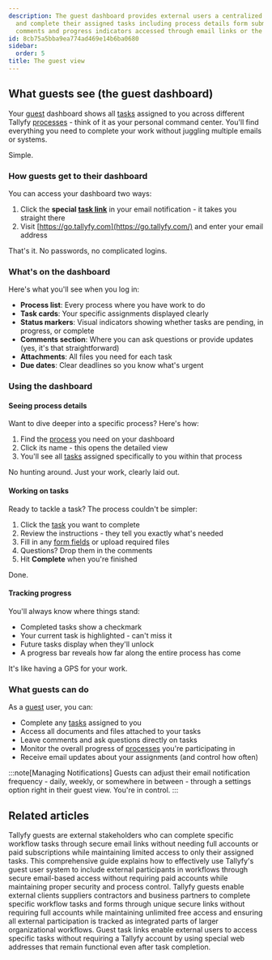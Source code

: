 ```yaml
---
description: The guest dashboard provides external users a centralized view to track
  and complete their assigned tasks including process details form submissions attachments
  comments and progress indicators accessed through email links or the Tallyfy website.
id: 8cb75a5bba9ea774ad469e14b6ba0680
sidebar:
  order: 5
title: The guest view
---
```


## What guests see (the guest dashboard)

Your [guest](/products/pro/documenting/guests/) dashboard shows all [tasks](/products/pro/tracking-and-tasks/tasks/) assigned to you across different Tallyfy [processes](/products/pro/tracking-and-tasks/processes/) - think of it as your personal command center. You'll find everything you need to complete your work without juggling multiple emails or systems.

Simple.

### How guests get to their dashboard

You can access your dashboard two ways:
1. Click the **special [task link](/products/pro/documenting/guests/how-to-find-a-guest-task-link-in-tallyfy/)** in your email notification - it takes you straight there
2. Visit [https://go.tallyfy.com](https://go.tallyfy.com/) and enter your email address

That's it. No passwords, no complicated logins.

### What's on the dashboard

Here's what you'll see when you log in:

- **Process list**: Every process where you have work to do
- **Task cards**: Your specific assignments displayed clearly
- **Status markers**: Visual indicators showing whether tasks are pending, in progress, or complete
- **Comments section**: Where you can ask questions or provide updates (yes, it's that straightforward)
- **Attachments**: All files you need for each task
- **Due dates**: Clear deadlines so you know what's urgent

### Using the dashboard

#### Seeing process details
Want to dive deeper into a specific process? Here's how:

1. Find the [process](/products/pro/tracking-and-tasks/processes/) you need on your dashboard
2. Click its name - this opens the detailed view
3. You'll see all [tasks](/products/pro/tracking-and-tasks/tasks/) assigned specifically to you within that process

No hunting around. Just your work, clearly laid out.

#### Working on tasks
Ready to tackle a task? The process couldn't be simpler:

1. Click the [task](/products/pro/tracking-and-tasks/tasks/) you want to complete
2. Review the instructions - they tell you exactly what's needed
3. Fill in any [form fields](/products/pro/tracking-and-tasks/tasks/what-are-form-fields-in-tallyfy/) or upload required files
4. Questions? Drop them in the comments
5. Hit **Complete** when you're finished

Done.

#### Tracking progress
You'll always know where things stand:

- Completed tasks show a checkmark
- Your current task is highlighted - can't miss it
- Future tasks display when they'll unlock
- A progress bar reveals how far along the entire process has come

It's like having a GPS for your work.

### What guests can do

As a [guest](/products/pro/documenting/guests/) user, you can:
- Complete any [tasks](/products/pro/tracking-and-tasks/tasks/) assigned to you
- Access all documents and files attached to your tasks
- Leave comments and ask questions directly on tasks
- Monitor the overall progress of [processes](/products/pro/tracking-and-tasks/processes/) you're participating in
- Receive email updates about your assignments (and control how often)

:::note[Managing Notifications]
Guests can adjust their email notification frequency - daily, weekly, or somewhere in between - through a settings option right in their guest view. You're in control.
:::


## Related articles
<CardGrid>
<LinkTitleCard header="<b>Guests > What is a guest</b>" href="/products/pro/documenting/guests/what-is-a-guest/" > Tallyfy guests are external stakeholders who can complete specific workflow tasks through secure email links without needing full accounts or paid subscriptions while maintaining limited access to only their assigned tasks. </LinkTitleCard>
<LinkTitleCard header="<b>Guests > Complete guide to guest user management</b>" href="/products/pro/documenting/guests/guest-user-guide/" > This comprehensive guide explains how to effectively use Tallyfy's guest user system to include external participants in workflows through secure email-based access without requiring paid accounts while maintaining proper security and process control. </LinkTitleCard>
<LinkTitleCard header="<b>Documenting > Guests</b>" href="/products/pro/documenting/guests/" > Tallyfy guests enable external clients suppliers contractors and business partners to complete specific workflow tasks and forms through unique secure links without requiring full accounts while maintaining unlimited free access and ensuring all external participation is tracked as integrated parts of larger organizational workflows. </LinkTitleCard>
<LinkTitleCard header="<b>Guests > Get a guest's unique link</b>" href="/products/pro/documenting/guests/how-to-find-a-guest-task-link-in-tallyfy/" > Guest task links enable external users to access specific tasks without requiring a Tallyfy account by using special web addresses that remain functional even after task completion. </LinkTitleCard>
</CardGrid>